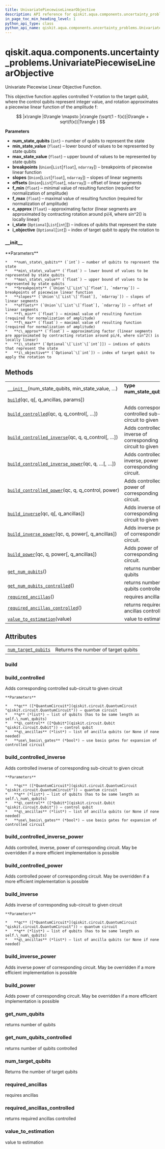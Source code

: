 ```yaml
---
title: UnivariatePiecewiseLinearObjective
description: API reference for qiskit.aqua.components.uncertainty_problems.UnivariatePiecewiseLinearObjective
in_page_toc_min_heading_level: 1
python_api_type: class
python_api_name: qiskit.aqua.components.uncertainty_problems.UnivariatePiecewiseLinearObjective
---
```


<span id="qiskit-aqua-components-uncertainty-problems-univariatepiecewiselinearobjective" />

# qiskit.aqua.components.uncertainty\_problems.UnivariatePiecewiseLinearObjective

<Class id="qiskit.aqua.components.uncertainty_problems.UnivariatePiecewiseLinearObjective" isDedicatedPage={true} github="https://github.com/qiskit-community/qiskit-aqua/tree/stable/0.8/qiskit/aqua/components/uncertainty_problems/univariate_piecewise_linear_objective.py" signature="UnivariatePiecewiseLinearObjective(num_state_qubits, min_state_value, max_state_value, breakpoints, slopes, offsets, f_min, f_max, c_approx, i_state=None, i_objective=None)" modifiers="class">
  Univariate Piecewise Linear Objective Function.

  This objective function applies controlled Y-rotation to the target qubit, where the control qubits represent integer value, and rotation approximates a piecewise linear function of the amplitude f:

$$
|x\rangle |0\rangle \mapsto |x\rangle (\sqrt(1 - f(x))|0\rangle + sqrt(f(x))|1\rangle )
$$

  **Parameters**

  *   **num\_state\_qubits** (`int`) – number of qubits to represent the state
  *   **min\_state\_value** (`float`) – lower bound of values to be represented by state qubits
  *   **max\_state\_value** (`float`) – upper bound of values to be represented by state qubits
  *   **breakpoints** (`Union`\[`List`\[`float`], `ndarray`]) – breakpoints of piecewise linear function
  *   **slopes** (`Union`\[`List`\[`float`], `ndarray`]) – slopes of linear segments
  *   **offsets** (`Union`\[`List`\[`float`], `ndarray`]) – offset of linear segments
  *   **f\_min** (`float`) – minimal value of resulting function (required for normalization of amplitude)
  *   **f\_max** (`float`) – maximal value of resulting function (required for normalization of amplitude)
  *   **c\_approx** (`float`) – approximating factor (linear segments are approximated by contracting rotation around pi/4, where sin^2() is locally linear)
  *   **i\_state** (`Optional`\[`List`\[`int`]]) – indices of qubits that represent the state
  *   **i\_objective** (`Optional`\[`int`]) – index of target qubit to apply the rotation to

  ### \_\_init\_\_

  <Function id="qiskit.aqua.components.uncertainty_problems.UnivariatePiecewiseLinearObjective.__init__" signature="__init__(num_state_qubits, min_state_value, max_state_value, breakpoints, slopes, offsets, f_min, f_max, c_approx, i_state=None, i_objective=None)">
    **Parameters**

    *   **num\_state\_qubits** (`int`) – number of qubits to represent the state
    *   **min\_state\_value** (`float`) – lower bound of values to be represented by state qubits
    *   **max\_state\_value** (`float`) – upper bound of values to be represented by state qubits
    *   **breakpoints** (`Union`\[`List`\[`float`], `ndarray`]) – breakpoints of piecewise linear function
    *   **slopes** (`Union`\[`List`\[`float`], `ndarray`]) – slopes of linear segments
    *   **offsets** (`Union`\[`List`\[`float`], `ndarray`]) – offset of linear segments
    *   **f\_min** (`float`) – minimal value of resulting function (required for normalization of amplitude)
    *   **f\_max** (`float`) – maximal value of resulting function (required for normalization of amplitude)
    *   **c\_approx** (`float`) – approximating factor (linear segments are approximated by contracting rotation around pi/4, where sin^2() is locally linear)
    *   **i\_state** (`Optional`\[`List`\[`int`]]) – indices of qubits that represent the state
    *   **i\_objective** (`Optional`\[`int`]) – index of target qubit to apply the rotation to
  </Function>

  ## Methods

  |                                                                                                                                                                                                                                                                                    |                                                                       |
  | ---------------------------------------------------------------------------------------------------------------------------------------------------------------------------------------------------------------------------------------------------------------------------------- | --------------------------------------------------------------------- |
  | [`__init__`](#qiskit.aqua.components.uncertainty_problems.UnivariatePiecewiseLinearObjective.__init__ "qiskit.aqua.components.uncertainty_problems.UnivariatePiecewiseLinearObjective.__init__")(num\_state\_qubits, min\_state\_value, …)                                         | **type num\_state\_qubits**`int`                                      |
  | [`build`](#qiskit.aqua.components.uncertainty_problems.UnivariatePiecewiseLinearObjective.build "qiskit.aqua.components.uncertainty_problems.UnivariatePiecewiseLinearObjective.build")(qc, q\[, q\_ancillas, params])                                                             |                                                                       |
  | [`build_controlled`](#qiskit.aqua.components.uncertainty_problems.UnivariatePiecewiseLinearObjective.build_controlled "qiskit.aqua.components.uncertainty_problems.UnivariatePiecewiseLinearObjective.build_controlled")(qc, q, q\_control\[, …])                                  | Adds corresponding controlled sub-circuit to given circuit            |
  | [`build_controlled_inverse`](#qiskit.aqua.components.uncertainty_problems.UnivariatePiecewiseLinearObjective.build_controlled_inverse "qiskit.aqua.components.uncertainty_problems.UnivariatePiecewiseLinearObjective.build_controlled_inverse")(qc, q, q\_control\[, …])          | Adds controlled inverse of corresponding sub-circuit to given circuit |
  | [`build_controlled_inverse_power`](#qiskit.aqua.components.uncertainty_problems.UnivariatePiecewiseLinearObjective.build_controlled_inverse_power "qiskit.aqua.components.uncertainty_problems.UnivariatePiecewiseLinearObjective.build_controlled_inverse_power")(qc, q, …\[, …]) | Adds controlled, inverse, power of corresponding circuit.             |
  | [`build_controlled_power`](#qiskit.aqua.components.uncertainty_problems.UnivariatePiecewiseLinearObjective.build_controlled_power "qiskit.aqua.components.uncertainty_problems.UnivariatePiecewiseLinearObjective.build_controlled_power")(qc, q, q\_control, power)               | Adds controlled power of corresponding circuit.                       |
  | [`build_inverse`](#qiskit.aqua.components.uncertainty_problems.UnivariatePiecewiseLinearObjective.build_inverse "qiskit.aqua.components.uncertainty_problems.UnivariatePiecewiseLinearObjective.build_inverse")(qc, q\[, q\_ancillas])                                             | Adds inverse of corresponding sub-circuit to given circuit            |
  | [`build_inverse_power`](#qiskit.aqua.components.uncertainty_problems.UnivariatePiecewiseLinearObjective.build_inverse_power "qiskit.aqua.components.uncertainty_problems.UnivariatePiecewiseLinearObjective.build_inverse_power")(qc, q, power\[, q\_ancillas])                    | Adds inverse power of corresponding circuit.                          |
  | [`build_power`](#qiskit.aqua.components.uncertainty_problems.UnivariatePiecewiseLinearObjective.build_power "qiskit.aqua.components.uncertainty_problems.UnivariatePiecewiseLinearObjective.build_power")(qc, q, power\[, q\_ancillas])                                            | Adds power of corresponding circuit.                                  |
  | [`get_num_qubits`](#qiskit.aqua.components.uncertainty_problems.UnivariatePiecewiseLinearObjective.get_num_qubits "qiskit.aqua.components.uncertainty_problems.UnivariatePiecewiseLinearObjective.get_num_qubits")()                                                               | returns number of qubits                                              |
  | [`get_num_qubits_controlled`](#qiskit.aqua.components.uncertainty_problems.UnivariatePiecewiseLinearObjective.get_num_qubits_controlled "qiskit.aqua.components.uncertainty_problems.UnivariatePiecewiseLinearObjective.get_num_qubits_controlled")()                              | returns number of qubits controlled                                   |
  | [`required_ancillas`](#qiskit.aqua.components.uncertainty_problems.UnivariatePiecewiseLinearObjective.required_ancillas "qiskit.aqua.components.uncertainty_problems.UnivariatePiecewiseLinearObjective.required_ancillas")()                                                      | requires ancillas                                                     |
  | [`required_ancillas_controlled`](#qiskit.aqua.components.uncertainty_problems.UnivariatePiecewiseLinearObjective.required_ancillas_controlled "qiskit.aqua.components.uncertainty_problems.UnivariatePiecewiseLinearObjective.required_ancillas_controlled")()                     | returns required ancillas controlled                                  |
  | [`value_to_estimation`](#qiskit.aqua.components.uncertainty_problems.UnivariatePiecewiseLinearObjective.value_to_estimation "qiskit.aqua.components.uncertainty_problems.UnivariatePiecewiseLinearObjective.value_to_estimation")(value)                                           | value to estimation                                                   |

  ## Attributes

  |                                                                                                                                                                                                                             |                                     |
  | --------------------------------------------------------------------------------------------------------------------------------------------------------------------------------------------------------------------------- | ----------------------------------- |
  | [`num_target_qubits`](#qiskit.aqua.components.uncertainty_problems.UnivariatePiecewiseLinearObjective.num_target_qubits "qiskit.aqua.components.uncertainty_problems.UnivariatePiecewiseLinearObjective.num_target_qubits") | Returns the number of target qubits |

  ### build

  <Function id="qiskit.aqua.components.uncertainty_problems.UnivariatePiecewiseLinearObjective.build" signature="build(qc, q, q_ancillas=None, params=None)" />

  ### build\_controlled

  <Function id="qiskit.aqua.components.uncertainty_problems.UnivariatePiecewiseLinearObjective.build_controlled" signature="build_controlled(qc, q, q_control, q_ancillas=None, use_basis_gates=True)">
    Adds corresponding controlled sub-circuit to given circuit

    **Parameters**

    *   **qc** ([*QuantumCircuit*](qiskit.circuit.QuantumCircuit "qiskit.circuit.QuantumCircuit")) – quantum circuit
    *   **q** (*list*) – list of qubits (has to be same length as self.\_num\_qubits)
    *   **q\_control** ([*Qubit*](qiskit.circuit.Qubit "qiskit.circuit.Qubit")) – control qubit
    *   **q\_ancillas** (*list*) – list of ancilla qubits (or None if none needed)
    *   **use\_basis\_gates** (*bool*) – use basis gates for expansion of controlled circuit
  </Function>

  ### build\_controlled\_inverse

  <Function id="qiskit.aqua.components.uncertainty_problems.UnivariatePiecewiseLinearObjective.build_controlled_inverse" signature="build_controlled_inverse(qc, q, q_control, q_ancillas=None, use_basis_gates=True)">
    Adds controlled inverse of corresponding sub-circuit to given circuit

    **Parameters**

    *   **qc** ([*QuantumCircuit*](qiskit.circuit.QuantumCircuit "qiskit.circuit.QuantumCircuit")) – quantum circuit
    *   **q** (*list*) – list of qubits (has to be same length as self.\_num\_qubits)
    *   **q\_control** ([*Qubit*](qiskit.circuit.Qubit "qiskit.circuit.Qubit")) – control qubit
    *   **q\_ancillas** (*list*) – list of ancilla qubits (or None if none needed)
    *   **use\_basis\_gates** (*bool*) – use basis gates for expansion of controlled circuit
  </Function>

  ### build\_controlled\_inverse\_power

  <Function id="qiskit.aqua.components.uncertainty_problems.UnivariatePiecewiseLinearObjective.build_controlled_inverse_power" signature="build_controlled_inverse_power(qc, q, q_control, power, q_ancillas=None, use_basis_gates=True)">
    Adds controlled, inverse, power of corresponding circuit. May be overridden if a more efficient implementation is possible
  </Function>

  ### build\_controlled\_power

  <Function id="qiskit.aqua.components.uncertainty_problems.UnivariatePiecewiseLinearObjective.build_controlled_power" signature="build_controlled_power(qc, q, q_control, power, q_ancillas=None, use_basis_gates=True)">
    Adds controlled power of corresponding circuit. May be overridden if a more efficient implementation is possible
  </Function>

  ### build\_inverse

  <Function id="qiskit.aqua.components.uncertainty_problems.UnivariatePiecewiseLinearObjective.build_inverse" signature="build_inverse(qc, q, q_ancillas=None)">
    Adds inverse of corresponding sub-circuit to given circuit

    **Parameters**

    *   **qc** ([*QuantumCircuit*](qiskit.circuit.QuantumCircuit "qiskit.circuit.QuantumCircuit")) – quantum circuit
    *   **q** (*list*) – list of qubits (has to be same length as self.\_num\_qubits)
    *   **q\_ancillas** (*list*) – list of ancilla qubits (or None if none needed)
  </Function>

  ### build\_inverse\_power

  <Function id="qiskit.aqua.components.uncertainty_problems.UnivariatePiecewiseLinearObjective.build_inverse_power" signature="build_inverse_power(qc, q, power, q_ancillas=None)">
    Adds inverse power of corresponding circuit. May be overridden if a more efficient implementation is possible
  </Function>

  ### build\_power

  <Function id="qiskit.aqua.components.uncertainty_problems.UnivariatePiecewiseLinearObjective.build_power" signature="build_power(qc, q, power, q_ancillas=None)">
    Adds power of corresponding circuit. May be overridden if a more efficient implementation is possible
  </Function>

  ### get\_num\_qubits

  <Function id="qiskit.aqua.components.uncertainty_problems.UnivariatePiecewiseLinearObjective.get_num_qubits" signature="get_num_qubits()">
    returns number of qubits
  </Function>

  ### get\_num\_qubits\_controlled

  <Function id="qiskit.aqua.components.uncertainty_problems.UnivariatePiecewiseLinearObjective.get_num_qubits_controlled" signature="get_num_qubits_controlled()">
    returns number of qubits controlled
  </Function>

  ### num\_target\_qubits

  <Attribute id="qiskit.aqua.components.uncertainty_problems.UnivariatePiecewiseLinearObjective.num_target_qubits">
    Returns the number of target qubits
  </Attribute>

  ### required\_ancillas

  <Function id="qiskit.aqua.components.uncertainty_problems.UnivariatePiecewiseLinearObjective.required_ancillas" signature="required_ancillas()">
    requires ancillas
  </Function>

  ### required\_ancillas\_controlled

  <Function id="qiskit.aqua.components.uncertainty_problems.UnivariatePiecewiseLinearObjective.required_ancillas_controlled" signature="required_ancillas_controlled()">
    returns required ancillas controlled
  </Function>

  ### value\_to\_estimation

  <Function id="qiskit.aqua.components.uncertainty_problems.UnivariatePiecewiseLinearObjective.value_to_estimation" signature="value_to_estimation(value)">
    value to estimation
  </Function>
</Class>

